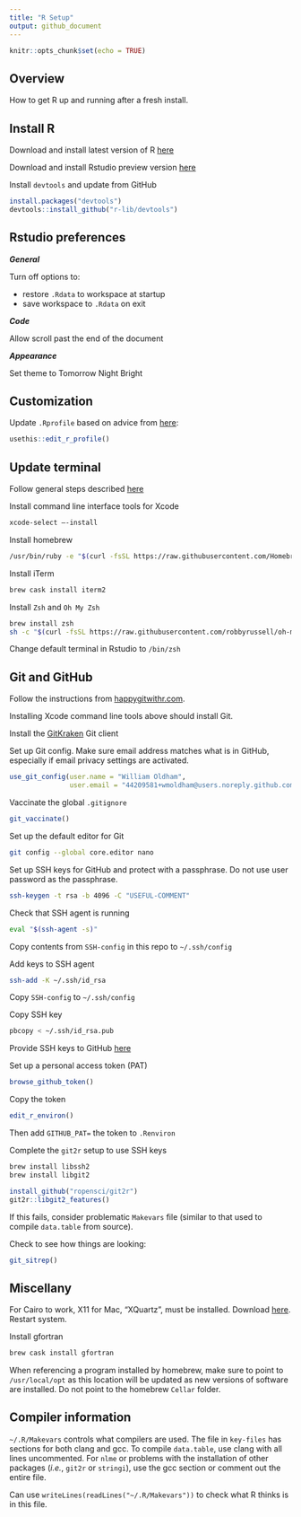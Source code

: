 ```yaml
---
title: "R Setup"
output: github_document
---
```


```r
knitr::opts_chunk$set(echo = TRUE)
```

## Overview

How to get R up and running after a fresh install.

## Install R

Download and install latest version of R [here](https://cran.r-project.org/) 

Download and install Rstudio preview version [here](https://rstudio.com/products/rstudio/download/preview/) 

Install `devtools` and update from GitHub

```r
install.packages("devtools")
devtools::install_github("r-lib/devtools")
```

## Rstudio preferences

_**General**_

Turn off options to:

* restore `.Rdata` to workspace at startup
* save workspace to `.Rdata` on exit

_**Code**_

Allow scroll past the end of the document

_**Appearance**_

Set theme to Tomorrow Night Bright

## Customization
    
Update `.Rprofile` based on advice from [here](http://kevinushey.github.io/blog/2015/02/02/rprofile-essentials/):

```r
usethis::edit_r_profile()
```

## Update terminal

Follow general steps described [here](https://www.freecodecamp.org/news/how-to-configure-your-macos-terminal-with-zsh-like-a-pro-c0ab3f3c1156/)

Install command line interface tools for Xcode

```zsh
xcode-select —-install
```

Install homebrew

```zsh
/usr/bin/ruby -e "$(curl -fsSL https://raw.githubusercontent.com/Homebrew/install/master/install)"
```

Install iTerm 

```zsh
brew cask install iterm2
```

Install `Zsh` and `Oh My Zsh`

```zsh
brew install zsh
sh -c "$(curl -fsSL https://raw.githubusercontent.com/robbyrussell/oh-my-zsh/master/tools/install.sh)"
```

Change default terminal in Rstudio to `/bin/zsh`

## Git and GitHub

Follow the instructions from [happygitwithr.com](https://happygitwithr.com/). 

Installing Xcode command line tools above should install Git. 

Install the [GitKraken](https://www.gitkraken.com/download/mac) Git client

Set up Git config. Make sure email address matches what is in GitHub, especially if email privacy settings are activated.

```r
use_git_config(user.name = "William Oldham", 
               user.email = "44209581+wmoldham@users.noreply.github.com")
```

Vaccinate the global `.gitignore`

```r
git_vaccinate()
```

Set up the default editor for Git

```zsh
git config --global core.editor nano 
```

Set up SSH keys for GitHub and protect with a passphrase. Do not use user password as the passphrase. 

```zsh
ssh-keygen -t rsa -b 4096 -C "USEFUL-COMMENT"
```

Check that SSH agent is running

```zsh
eval "$(ssh-agent -s)"
```

Copy contents from `SSH-config` in this repo to `~/.ssh/config`

Add keys to SSH agent

```zsh
ssh-add -K ~/.ssh/id_rsa
```

Copy `SSH-config` to `~/.ssh/config`

Copy SSH key

```zsh
pbcopy < ~/.ssh/id_rsa.pub
```

Provide SSH keys to GitHub [here](https://github.com/settings/keys)

Set up a personal access token (PAT)

```r
browse_github_token()
```

Copy the token

```r
edit_r_environ()
```

Then add `GITHUB_PAT=` the token to `.Renviron`

Complete the `git2r` setup to use SSH keys

```zsh
brew install libssh2
brew install libgit2
```

```r
install_github("ropensci/git2r")
git2r::libgit2_features()
```

If this fails, consider problematic `Makevars` file (similar to that used to compile `data.table` from source). 

Check to see how things are looking:

```r
git_sitrep()
```

## Miscellany

For Cairo to work, X11 for Mac, "XQuartz", must be installed. Download [here](https://www.xquartz.org/). Restart system.

Install gfortran
```zsh
brew cask install gfortran
```

When referencing a program installed by homebrew, make sure to point to `/usr/local/opt` as this location will be updated as new versions of software are installed. Do not point to the homebrew `Cellar` folder. 

## Compiler information

`~/.R/Makevars` controls what compilers are used. The file in `key-files` has sections for both clang and gcc. To compile `data.table`, use clang with all lines uncommented. For `nlme` or problems with the installation of other packages (*i.e.*, `git2r` or `stringi`), use the gcc section or comment out the entire file. 

Can use `writeLines(readLines("~/.R/Makevars"))` to check what R thinks is in this file.

